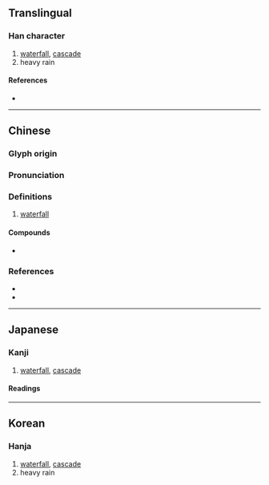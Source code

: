 {{character info/new}}
==Translingual==

===Han character===
{{Han char|rn=85|rad=水|as=15|sn=18|four=36132|canj=EATE|ids=⿰氵暴}}

# [[waterfall]], [[cascade]]
# heavy rain

====References====
* {{Han ref|kx=0659.130|dkj=18609|dj=1069.080|hdz=31778.010|uh=7011|ud=28689|bh=C272|bd=49778}}

----

==Chinese==
{{zh-forms}}

===Glyph origin===
{{Han etym}}

===Pronunciation===
{{zh-pron
|m=pù,bào
|c=buk6,bou6
|h=pfs=phuk/phau/phu
|md=
|mn=qz:po̍k/tw,xm,zz:pho̍k
|w=
|mc=y
|oc=y
|cat=n
}}

===Definitions===
{{zh-hanzi}}

# [[waterfall]]

====Compounds====
* {{zh-l|瀑布}}

===References===
* {{R:twedu|A02368}}
* {{R:yue:Hanzi}}

----

==Japanese==

===Kanji===
{{ja-kanji|grade=|rs=水15}}

# [[waterfall]], [[cascade]]

====Readings====
{{ja-readings
|goon=ぼう, ぼく
|kanon=ほく, ほう
|kanyoon=ばく
|kun=にわか.あめ-, たき
}}

----

==Korean==

===Hanja===
{{ko-hanja|hangeul=[[폭]], [[포]]|eumhun=|rv=pok, po|mr=p'ok, p'o|y=phok, pho}}

# [[waterfall]], [[cascade]]
# heavy rain